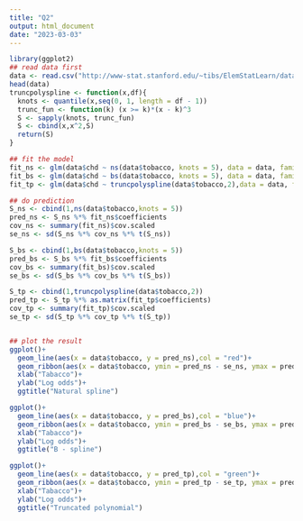 ```yaml
---
title: "Q2"
output: html_document
date: "2023-03-03"
---
```


```r
library(ggplot2)
## read data first 
data <- read.csv("http://www-stat.stanford.edu/~tibs/ElemStatLearn/datasets/SAheart.data", row.names = 1)
head(data)
truncpolyspline <- function(x,df){
  knots <- quantile(x,seq(0, 1, length = df - 1))
  trunc_fun <- function(k) (x >= k)*(x - k)^3
  S <- sapply(knots, trunc_fun)
  S <- cbind(x,x^2,S)
  return(S)
}

## fit the model
fit_ns <- glm(data$chd ~ ns(data$tobacco, knots = 5), data = data, family = binomial("logit"))
fit_bs <- glm(data$chd ~ bs(data$tobacco, knots = 5), data = data, family = binomial("logit"))
fit_tp <- glm(data$chd ~ truncpolyspline(data$tobacco,2),data = data, family = binomial("logit"))

## do prediction 
S_ns <- cbind(1,ns(data$tobacco,knots = 5))
pred_ns <- S_ns %*% fit_ns$coefficients
cov_ns <- summary(fit_ns)$cov.scaled
se_ns <- sd(S_ns %*% cov_ns %*% t(S_ns))

S_bs <- cbind(1,bs(data$tobacco,knots = 5))
pred_bs <- S_bs %*% fit_bs$coefficients
cov_bs <- summary(fit_bs)$cov.scaled
se_bs <- sd(S_bs %*% cov_bs %*% t(S_bs))

S_tp <- cbind(1,truncpolyspline(data$tobacco,2))
pred_tp <- S_tp %*% as.matrix(fit_tp$coefficients)
cov_tp <- summary(fit_tp)$cov.scaled
se_tp <- sd(S_tp %*% cov_tp %*% t(S_tp))


## plot the result
ggplot()+
  geom_line(aes(x = data$tobacco, y = pred_ns),col = "red")+
  geom_ribbon(aes(x = data$tobacco, ymin = pred_ns - se_ns, ymax = pred_ns + se_ns), alpha = 0.5)+
  xlab("Tabacco")+
  ylab("Log odds")+
  ggtitle("Natural spline")

ggplot()+
  geom_line(aes(x = data$tobacco, y = pred_bs),col = "blue")+
  geom_ribbon(aes(x = data$tobacco, ymin = pred_bs - se_bs, ymax = pred_bs + se_bs), alpha = 0.5)+
  xlab("Tabacco")+
  ylab("Log odds")+
  ggtitle("B - spline")

ggplot()+
  geom_line(aes(x = data$tobacco, y = pred_tp),col = "green")+
  geom_ribbon(aes(x = data$tobacco, ymin = pred_tp - se_tp, ymax = pred_tp + se_tp), alpha = 0.5)+
  xlab("Tabacco")+
  ylab("Log odds")+
  ggtitle("Truncated polynomial")


```
